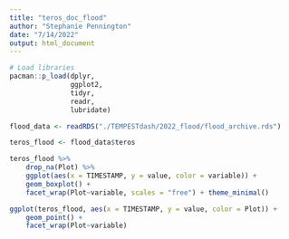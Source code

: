 ```yaml
---
title: "teros_doc_flood"
author: "Stephanie Pennington"
date: "7/14/2022"
output: html_document
---
```


```r

# Load libraries
pacman::p_load(dplyr,
               ggplot2,
               tidyr,
               readr,
               lubridate)

flood_data <- readRDS("./TEMPESTdash/2022_flood/flood_archive.rds")

teros_flood <- flood_data$teros

```

```r

teros_flood %>% 
    drop_na(Plot) %>% 
    ggplot(aes(x = TIMESTAMP, y = value, color = variable)) + 
    geom_boxplot() +
    facet_wrap(Plot~variable, scales = "free") + theme_minimal()

```

```r

ggplot(teros_flood, aes(x = TIMESTAMP, y = value, color = Plot)) +
    geom_point() +
    facet_wrap(Plot~variable)

```

